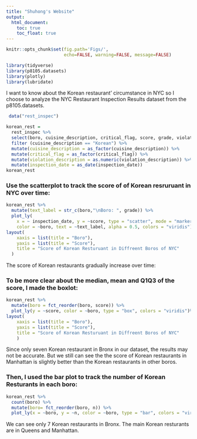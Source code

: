 ```yaml
---
title: "Shuhong's Website"
output: 
  html_document:
    toc: true
    toc_float: true
---
```


```r
knitr::opts_chunk$set(fig.path='Figs/',
                      echo=FALSE, warning=FALSE, message=FALSE)
```


```r
library(tidyverse)
library(p8105.datasets)
library(plotly)
library(lubridate)
```

I want to know about the Korean restaurant' circumstance in NYC so I choose to analyze the NYC Restaurant Inspection Results dataset from the p8105.datasets.  

```r
 data("rest_inspec") 
```

```r
korean_rest = 
  rest_inspec %>%
  select(boro, cuisine_description, critical_flag, score, grade, violation_description, inspection_date) %>%
  filter (cuisine_description == "Korean") %>%
  mutate(cuisine_description = as_factor(cuisine_description)) %>%
  mutate(critical_flag = as_factor(critical_flag)) %>%
  mutate(violation_description = as.numeric(violation_description)) %>%
  mutate(inspection_date = as_date(inspection_date))
korean_rest
```

### Use the scatterplot to track the score of of Korean resruruant in NYC over time:

```r
korean_rest %>%
  mutate(text_label = str_c(boro,"\nBoro: ", grade)) %>%
  plot_ly(
    x = ~ inspection_date, y = ~score, type = "scatter", mode = "markers",
    color = ~boro, text = ~text_label, alpha = 0.5, colors = "viridis")%>% 
layout(
    xaxis = list(title = "Boro"),
    yaxis = list(title = "Score"),
    title = "Score of Korean Resturuant in Diffreent Boros of NYC"
  )
```

The score of Korean restaurants gradually increase over time:

### To be more clear about the median, mean and Q1Q3 of the score, I made the boxlot:

```r
korean_rest %>% 
  mutate(boro = fct_reorder(boro, score)) %>% 
  plot_ly(y = ~score, color = ~boro, type = "box", colors = "viridis")%>% 
layout(
    xaxis = list(title = "Boro"),
    yaxis = list(title = "Score"),
    title = "Score of Korean Resturuant in Diffreent Boros of NYC"
    )
```
Since only seven Korean restaurant in Bronx in our dataset, the results may not be accurate. But we still can see the the score of Korean restaurants in Manhattan is slightly better than the Korean restaurants in other boros. 

### Then, I used the bar plot to track the number of Korean Resturants in each boro: 
 
```r
korean_rest %>% 
  count(boro) %>% 
  mutate(boro= fct_reorder(boro, n)) %>% 
  plot_ly(x = ~boro, y = ~n, color = ~boro, type = "bar", colors = "viridis")
```

We can see only 7 Korean restaurants in Bronx. The main Korean resturants are in Queens and Manhattan. 


